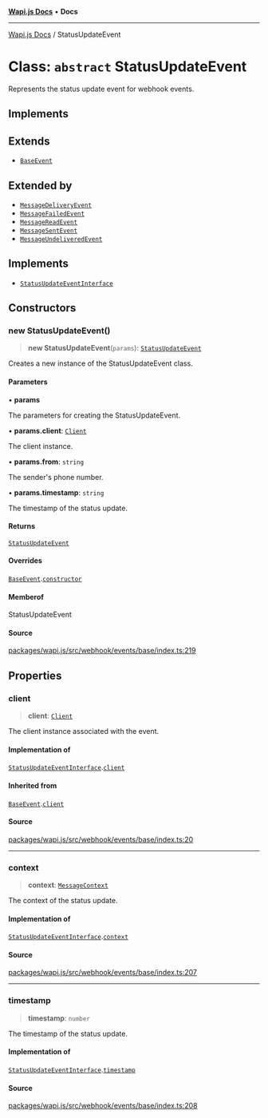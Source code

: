 [**Wapi.js Docs**](../README.mdx) • **Docs**

***

[Wapi.js Docs](../globals.mdx) / StatusUpdateEvent

# Class: `abstract` StatusUpdateEvent

Represents the status update event for webhook events.

## Implements

## Extends

- [`BaseEvent`](BaseEvent.mdx)

## Extended by

- [`MessageDeliveryEvent`](MessageDeliveryEvent.mdx)
- [`MessageFailedEvent`](MessageFailedEvent.mdx)
- [`MessageReadEvent`](MessageReadEvent.mdx)
- [`MessageSentEvent`](MessageSentEvent.mdx)
- [`MessageUndeliveredEvent`](MessageUndeliveredEvent.mdx)

## Implements

- [`StatusUpdateEventInterface`](../interfaces/StatusUpdateEventInterface.mdx)

## Constructors

### new StatusUpdateEvent()

> **new StatusUpdateEvent**(`params`): [`StatusUpdateEvent`](StatusUpdateEvent.mdx)

Creates a new instance of the StatusUpdateEvent class.

#### Parameters

• **params**

The parameters for creating the StatusUpdateEvent.

• **params.client**: [`Client`](Client.mdx)

The client instance.

• **params.from**: `string`

The sender's phone number.

• **params.timestamp**: `string`

The timestamp of the status update.

#### Returns

[`StatusUpdateEvent`](StatusUpdateEvent.mdx)

#### Overrides

[`BaseEvent`](BaseEvent.mdx).[`constructor`](BaseEvent.mdx#constructors)

#### Memberof

StatusUpdateEvent

#### Source

[packages/wapi.js/src/webhook/events/base/index.ts:219](https://github.com/sarthakjdev/wapi.js/blob/13b0ae8a179e1d2ead89d348fa5b05387c8fc977/packages/wapi.js/src/webhook/events/base/index.ts#L219)

## Properties

### client

> **client**: [`Client`](Client.mdx)

The client instance associated with the event.

#### Implementation of

[`StatusUpdateEventInterface`](../interfaces/StatusUpdateEventInterface.mdx).[`client`](../interfaces/StatusUpdateEventInterface.mdx#client)

#### Inherited from

[`BaseEvent`](BaseEvent.mdx).[`client`](BaseEvent.mdx#client)

#### Source

[packages/wapi.js/src/webhook/events/base/index.ts:20](https://github.com/sarthakjdev/wapi.js/blob/13b0ae8a179e1d2ead89d348fa5b05387c8fc977/packages/wapi.js/src/webhook/events/base/index.ts#L20)

***

### context

> **context**: [`MessageContext`](../type-aliases/MessageContext.mdx)

The context of the status update.

#### Implementation of

[`StatusUpdateEventInterface`](../interfaces/StatusUpdateEventInterface.mdx).[`context`](../interfaces/StatusUpdateEventInterface.mdx#context)

#### Source

[packages/wapi.js/src/webhook/events/base/index.ts:207](https://github.com/sarthakjdev/wapi.js/blob/13b0ae8a179e1d2ead89d348fa5b05387c8fc977/packages/wapi.js/src/webhook/events/base/index.ts#L207)

***

### timestamp

> **timestamp**: `number`

The timestamp of the status update.

#### Implementation of

[`StatusUpdateEventInterface`](../interfaces/StatusUpdateEventInterface.mdx).[`timestamp`](../interfaces/StatusUpdateEventInterface.mdx#timestamp)

#### Source

[packages/wapi.js/src/webhook/events/base/index.ts:208](https://github.com/sarthakjdev/wapi.js/blob/13b0ae8a179e1d2ead89d348fa5b05387c8fc977/packages/wapi.js/src/webhook/events/base/index.ts#L208)
